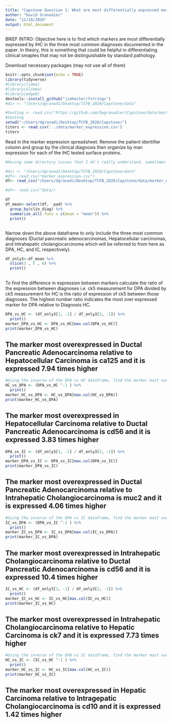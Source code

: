 ```yaml
---
title: "Capstone Question 1: What are most differentially expressed markers"
author: "David Granadier"
date: "12/10/2020"
output: html_document
---
```


BRIEF INTRO: Objective here is to find which markers are most differentially expressed by IHC in the three most common diagnoses documented in the paper. In theory, this is something that could be helpful in differentiating clinical smaples that may not be distinguishable by standard pathology.

Download necessary packages (may not use all of them)
```r
knitr::opts_chunk$set(echo = TRUE)
library(tidyverse)
#library(limma)
#library(Glimma)
#library(edgeR)
devtools::install_github("jimhester/fstrings")
#dir <- "/Users/dgranadi/Desktop/TCFB_2020/Capstone/data"

```

```r

#testing <- read.csv("https://github.com/Dwgranadier/Capstone/data/marker_expression.csv" , header = TRUE)
#testing
setwd("~/Users/dgranadi/Desktop/TCFB_2020/Capstone/")
titers <- read.csv('../data/marker_expression.csv')
titers
```



Read in the marker expression spreadsheet. Remove the patient identifier column and group by the clinical diagnosis then organize by man expression for each of the IHC tested surface proteins.
```r
#Having some directory issues that I dn't really understand, sometimes it works and sometimes it doesn't; please contact if it doesn't and I will try to fix

#dir <- "/Users/dgranadi/Desktop/TCFB_2020/Capstone/data"
#df<- read_csv("marker_expression.csv")
df<- read_csv("/Users/dgranadi/Desktop/TCFB_2020/Capstone/data/marker_expression.csv")

#df<- read_csv("data/)

df 
df_mean<-select(df, -pad) %>%
  group_by(clin_diag) %>%
  summarize_all(.funs = c(mean = "mean")) %>%
  print()



```
Narrow down the above dataframe to only include the three most common diagnoses (Ductal pancreatic adenocarcinomas, Hepatocellular carcinomas, and Intrahepatic cholangiocarcinoma which will be referred to from here as DPA, HC, and IC, respectively).

```r

df_only3<-df_mean %>%
  slice(3 , 5 , 6) %>%
  print()
 
```

To find the difference in expression between markers calculate the ratio of the expression between diagnoses i.e. ck5 measurement for DPA divided by ck5 measurement for HC is the ratio of expression of ck5 between those diagnoses. The highest number ratio indicates the most over expressed marker for DPA relative to Diagnosis HC. 

```r

DPA_vs_HC <- (df_only3[1, -1] / df_only3[2, -1]) %>%
  print()
marker_DPA_vs_HC <- DPA_vs_HC[max.col(DPA_vs_HC)]
print(marker_DPA_vs_HC)


```

## The marker most overexpressed in Ductal Pancreatic Adenocarcinoma relative to Hepatocellular Carcinoma is ca125 and it is expressed 7.94 times higher

```r
#Using the inverse of the DPA vs HC dataframe, find the marker most overexpressed in HC relative to DPA
HC_vs_DPA <- (DPA_vs_HC ^-1 ) %>%
  print()
marker_HC_vs_DPA <- HC_vs_DPA[max.col(HC_vs_DPA)]
print(marker_HC_vs_DPA)
```

## The marker most overexpressed in Hepatocellular Carcinoma relative to Ductal Pancreatic Adenocarcinoma is cd56 and it is expressed 3.83 times higher


```r
DPA_vs_IC <- (df_only3[1, -1] / df_only3[3, -1]) %>%
  print()
marker_DPA_vs_IC <- DPA_vs_IC[max.col(DPA_vs_IC)]
print(marker_DPA_vs_IC)

```

## The marker most overexpressed in Ductal Pancreatic Adenocarcinoma relative to Intrahepatic Cholangiocarcinoma is muc2 and it is expressed 4.06 times higher

```r
#Using the inverse of the DPA vs IC dataframe, find the marker most overexpressed in IC relative to DPA
IC_vs_DPA <- (DPA_vs_IC ^-1 ) %>%
  print()
marker_IC_vs_DPA <- IC_vs_DPA[max.col(IC_vs_DPA)]
print(marker_IC_vs_DPA)
```

## The marker most overexpressed in Intrahepatic Cholangiocarcinoma relative to Ductal Pancreatic Adenocarcinoma is cd56 and it is expressed 10.4 times higher


```r
IC_vs_HC <- (df_only3[3, -1] / df_only3[2, -1]) %>%
  print()
marker_IC_vs_HC <- IC_vs_HC[max.col(IC_vs_HC)]
print(marker_IC_vs_HC)
```

## The marker most overexpressed in Intrahepatic Cholangiocarcinoma relative to Hepatic Carcinoma is ck7 and it is expressed 7.73 times higher


```r
#Using the inverse of the DPA vs IC dataframe, find the marker most overexpressed in IC relative to DPA
HC_vs_IC <- (IC_vs_HC ^-1 ) %>%
  print()
marker_HC_vs_IC <- HC_vs_IC[max.col(HC_vs_IC)]
print(marker_HC_vs_IC)
```

## The marker most overexpressed in Hepatic Carcinoma relative to Intragepatic Cholangiocarcinoma is cd10 and it is expressed 1.42 times higher
